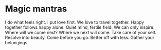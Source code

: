 # Magic mantras

I do what feels right.
I put love first.
We love to travel together.
Happy together follows happy alone.
Quiet mind, fertile field.
We can only inspire.
Where will we come next?
Where we next will come.
Take care of your self.
Resolve into beauty.
Come before you go.
Better off with less.
Gather your belongings.
